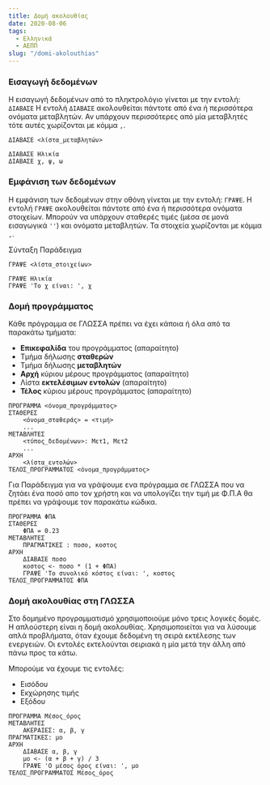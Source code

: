 ```yaml
---
title: Δομή ακολουθίας
date: 2020-08-06
tags: 
  - Ελληνικά 
  - ΑΕΠΠ
slug: "/domi-akolouthias"
---
```


### Εισαγωγή δεδομένων
Η εισαγωγή δεδομένων από το πληκτρολόγιο γίνεται με την εντολή: `ΔΙΑΒΑΣΕ` Η εντολή `ΔΙΑΒΑΣΕ` ακολουθείται πάντοτε από ένα ή περισσότερα ονόματα μεταβλητών. Αν υπάρχουν περισσότερες από μία μεταβλητές τότε αυτές χωρίζονται με κόμμα `,`.
```:title=Σύνταξη
ΔΙΑΒΑΣΕ <λίστα_μεταβλητών> 
```

```:title=Παράδειγμα
ΔΙΑΒΑΣΕ Ηλικία
ΔΙΑΒΑΣΕ χ, ψ, ω
```

### Εμφάνιση των δεδομένων
Η εμφάνιση των δεδομένων στην οθόνη γίνεται με την εντολή: `ΓΡΑΨΕ`. Η εντολή `ΓΡΑΨΕ` ακολουθείται πάντοτε από ένα ή περισσότερα ονόματα στοιχείων. Μπορούν να υπάρχουν σταθερές τιμές (μέσα σε μονά εισαγωγικά `''`) και ονόματα μεταβλητών. Τα στοιχεία χωρίζονται με κόμμα `,`.

Σύνταξη Παράδειγμα
```:title=Σύνταξη
ΓΡΑΨΕ <λίστα_στοιχείων> 
```

```:title=Παράδειγμα
ΓΡΑΨΕ Ηλικία
ΓΡΑΨΕ 'Το χ είναι: ', χ
```

### Δομή προγράμματος

Κάθε πρόγραμμα σε ΓΛΩΣΣΑ πρέπει να έχει κάποια ή όλα από τα παρακάτω τμήματα:
- **Επικεφαλίδα** του προγράμματος (απαραίτητο)
- Τμήμα δήλωσης **σταθερών**
- Τμήμα δήλωσης **μεταβλητών**
- **Αρχή** κύριου μέρους προγράμματος (απαραίτητο)
- Λίστα **εκτελέσιμων εντολών** (απαραίτητο)
- **Τέλος** κύριου μέρους προγράμματος (απαραίτητο)


```:title=Σύνταξη
ΠΡΟΓΡΑΜΜΑ <όνομα_προγράμματος>
ΣΤΑΘΕΡΕΣ
    <όνομα_σταθεράς> = <τιμή>
    ...
ΜΕΤΑΒΛΗΤΕΣ
    <τύπος_δεδομένων>: Μετ1, Μετ2
    ...
ΑΡΧΗ
    <λίστα_εντολών>
ΤΕΛΟΣ_ΠΡΟΓΡΑΜΜΑΤΟΣ <όνομα_προγράμματος>
```

Για Παράδειγμα για να γράψουμε ενα πρόγραμμα σε ΓΛΩΣΣΑ που να ζητάει ένα ποσό απο τον χρήστη και να υπολογίζει την τιμή με Φ.Π.Α θα πρέπει να γράψουμε τον παρακάτω κώδικα.

```:title=ΓΛΩΣΣΑ
ΠΡΟΓΡΑΜΜΑ ΦΠΑ
ΣΤΑΘΕΡΕΣ
    ΦΠΑ = 0.23
ΜΕΤΑΒΛΗΤΕΣ
    ΠΡΑΓΜΑΤΙΚΕΣ : ποσο, κοστος
ΑΡΧΗ
    ΔΙΑΒΑΣΕ ποσο
    κοστος <- ποσο * (1 + ΦΠΑ)
    ΓΡΑΨΕ 'Το συνολικό κόστος είναι: ', κοστος
ΤΕΛΟΣ_ΠΡΟΓΡΑΜΜΑΤΟΣ ΦΠΑ
```
### Δομή ακολουθίας στη ΓΛΩΣΣΑ

Στο δομημένο προγραμματισμό χρησιμοποιούμε μόνο τρεις λογικές δομές. Η απλούστερη είναι η δομή ακολουθίας. Χρησιμοποιείται για να λύσουμε απλά προβλήματα, όταν έχουμε δεδομένη τη σειρά εκτέλεσης των ενεργειών. Οι εντολές εκτελούνται σειριακά η μία μετά την άλλη από πάνω προς τα κάτω. 

Μπορούμε να έχουμε τις εντολές:
- Εισόδου
- Εκχώρησης τιμής
- Εξόδου

```:title=ΓΛΩΣΣΑ
ΠΡΟΓΡΑΜΜΑ Μέσος_όρος
ΜΕΤΑΒΛΗΤΕΣ
    ΑΚΕΡΑΙΕΣ: α, β, γ
ΠΡΑΓΜΑΤΙΚΕΣ: μο
ΑΡΧΗ
    ΔΙΑΒΑΣΕ α, β, γ
    μο <- (α + β + γ) / 3
    ΓΡΑΨΕ 'Ο μέσος όρος είναι: ', μο
ΤΕΛΟΣ_ΠΡΟΓΡΑΜΜΑΤΟΣ Μέσος_όρος
```